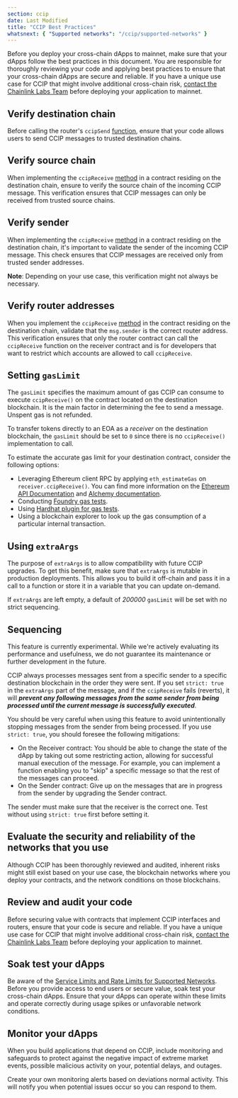 ```yaml
---
section: ccip
date: Last Modified
title: "CCIP Best Practices"
whatsnext: { "Supported networks": "/ccip/supported-networks" }
---
```



Before you deploy your cross-chain dApps to mainnet, make sure that your dApps follow the best practices in this document. You are responsible for thoroughly reviewing your code and applying best practices to ensure that your cross-chain dApps are secure and reliable. If you have a unique use case for CCIP that might involve additional cross-chain risk, [contact the Chainlink Labs Team](https://chain.link/contact?ref_id=CCIP) before deploying your application to mainnet.

## Verify destination chain

Before calling the router's `ccipSend` [function](/ccip/api-reference/i-router-client#ccipsend), ensure that your code allows users to send CCIP messages to trusted destination chains.

## Verify source chain

When implementing the `ccipReceive` [method](/ccip/api-reference/ccip-receiver#ccipreceive) in a contract residing on the destination chain, ensure to verify the source chain of the incoming CCIP message. This verification ensures that CCIP messages can only be received from trusted source chains.

## Verify sender

When implementing the `ccipReceive` [method](/ccip/api-reference/ccip-receiver#ccipreceive) in a contract residing on the destination chain, it's important to validate the sender of the incoming CCIP message. This check ensures that CCIP messages are received only from trusted sender addresses.

**Note**: Depending on your use case, this verification might not always be necessary.

## Verify router addresses

When you implement the `ccipReceive` [method](/ccip/api-reference/ccip-receiver#ccipreceive) in the contract residing on the destination chain, validate that the `msg.sender` is the correct router address. This verification ensures that only the router contract can call the `ccipReceive` function on the receiver contract and is for developers that want to restrict which accounts are allowed to call `ccipReceive`.

## Setting `gasLimit`

The `gasLimit` specifies the maximum amount of gas CCIP can consume to execute `ccipReceive()` on the contract located on the destination blockchain. It is the main factor in determining the fee to send a message. Unspent gas is not refunded.

To transfer tokens directly to an EOA as a _receiver_ on the destination blockchain, the `gasLimit` should be set to `0` since there is no `ccipReceive()` implementation to call.

To estimate the accurate gas limit for your destination contract, consider the following options:

- Leveraging Ethereum client RPC by applying `eth_estimateGas` on `receiver.ccipReceive()`. You can find more information on the [Ethereum API Documentation](https://ethereum.github.io/execution-apis/api-documentation/) and [Alchemy documentation](https://docs.alchemy.com/reference/eth-estimategas).
- Conducting [Foundry gas tests](https://book.getfoundry.sh/forge/gas-tracking).
- Using [Hardhat plugin for gas tests](https://github.com/cgewecke/eth-gas-reporter).
- Using a blockchain explorer to look up the gas consumption of a particular internal transaction.

## Using `extraArgs`

The purpose of `extraArgs` is to allow compatibility with future CCIP upgrades. To get this benefit, make sure that `extraArgs` is mutable in production deployments. This allows you to build it off-chain and pass it in a call to a function or store it in a variable that you can update on-demand.

If `extraArgs` are left empty, a default of _200000_ `gasLimit` will be set with no strict sequencing.

## Sequencing

<Aside type="caution" title="Experimental Feature">
  This feature is currently experimental. While we're actively evaluating its performance and usefulness, we do not
  guarantee its maintenance or further development in the future.
</Aside>

CCIP always processes messages sent from a specific sender to a specific destination blockchain in the order they were sent. If you set `strict: true` in the `extraArgs` part of the message, and if the `ccipReceive` fails (reverts), it will **_prevent any following messages from the same sender from being processed until the current message is successfully executed_**.

You should be very careful when using this feature to avoid unintentionally stopping messages from the sender from being processed. If you use `strict: true`, you should foresee the following mitigations:

- On the Receiver contract: You should be able to change the state of the dApp by taking out some restricting action, allowing for successful manual execution of the message. For example, you can implement a function enabling you to "skip" a specific message so that the rest of the messages can proceed.
- On the Sender contract: Give up on the messages that are in progress from the sender by upgrading the Sender contract.

The sender must make sure that the receiver is the correct one. Test without using `strict: true` first before setting it.

## Evaluate the security and reliability of the networks that you use

Although CCIP has been thoroughly reviewed and audited, inherent risks might still exist based on your use case, the blockchain networks where you deploy your contracts, and the network conditions on those blockchains.

## Review and audit your code

Before securing value with contracts that implement CCIP interfaces and routers, ensure that your code is secure and reliable. If you have a unique use case for CCIP that might involve additional cross-chain risk, [contact the Chainlink Labs Team](https://chain.link/contact?ref_id=CCIP) before deploying your application to mainnet.

## Soak test your dApps

Be aware of the [Service Limits and Rate Limits for Supported Networks](/ccip/supported-networks). Before you provide access to end users or secure value, soak test your cross-chain dApps. Ensure that your dApps can operate within these limits and operate correctly during usage spikes or unfavorable network conditions.

## Monitor your dApps

When you build applications that depend on CCIP, include monitoring and safeguards to protect against the negative impact of extreme market events, possible malicious activity on your, potential delays, and outages.

Create your own monitoring alerts based on deviations normal activity. This will notify you when potential issues occur so you can respond to them.
